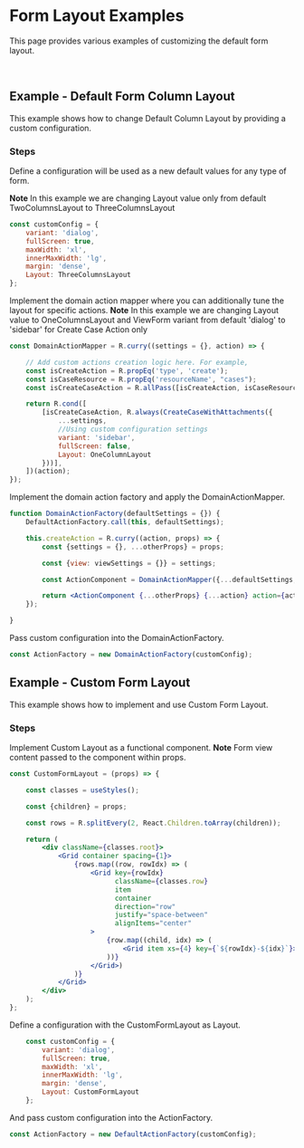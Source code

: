 
<Meta title="Examples/Form Layout/README"/>

# Form Layout Examples

This page provides various examples of customizing the default form layout.

<br/>

## Example - Default Form Column Layout

This example shows how to change Default Column Layout by providing a custom configuration.

### Steps

Define a configuration will be used as a new default values for any type of form.

**Note**
In this example we are changing Layout value only from default TwoColumnsLayout to ThreeColumnsLayout

```jsx
const customConfig = {
    variant: 'dialog',
    fullScreen: true,
    maxWidth: 'xl',
    innerMaxWidth: 'lg',
    margin: 'dense',
    Layout: ThreeColumnsLayout
};
```

Implement the domain action mapper where you can additionally tune the layout for specific actions.
**Note**
In this example we are changing Layout value to OneColumnsLayout and ViewForm variant from default 'dialog' to 'sidebar' for Create Case Action only

```jsx
const DomainActionMapper = R.curry((settings = {}, action) => {

    // Add custom actions creation logic here. For example,
    const isCreateAction = R.propEq('type', 'create');
    const isCaseResource = R.propEq('resourceName', "cases");
    const isCreateCaseAction = R.allPass([isCreateAction, isCaseResource]);

    return R.cond([
        [isCreateCaseAction, R.always(CreateCaseWithAttachments({
            ...settings,
            //Using custom configuration settings
            variant: 'sidebar',
            fullScreen: false,
            Layout: OneColumnLayout
        }))],
    ])(action);
});
```

Implement the domain action factory and apply the DomainActionMapper.

```jsx
function DomainActionFactory(defaultSettings = {}) {
    DefaultActionFactory.call(this, defaultSettings);

    this.createAction = R.curry((action, props) => {
        const {settings = {}, ...otherProps} = props;

        const {view: viewSettings = {}} = settings;

        const ActionComponent = DomainActionMapper({...defaultSettings, ...viewSettings}, action) || DefaultActionMapper({...defaultSettings, ...viewSettings}, action);

        return <ActionComponent {...otherProps} {...action} action={action}/>;
    });

}
```

Pass custom configuration into the DomainActionFactory.

```jsx
const ActionFactory = new DomainActionFactory(customConfig);
```

## Example - Custom Form Layout

This example shows how to implement and use Custom Form Layout.

### Steps

Implement Custom Layout as a functional component.
**Note**
Form view content passed to the component within props.

```jsx
const CustomFormLayout = (props) => {

	const classes = useStyles();

	const {children} = props;

	const rows = R.splitEvery(2, React.Children.toArray(children));

	return (
		<div className={classes.root}>
			<Grid container spacing={1}>
				{rows.map((row, rowIdx) => (
					<Grid key={rowIdx}
					      className={classes.row}
					      item
					      container
					      direction="row"
					      justify="space-between"
					      alignItems="center"
					>
						{row.map((child, idx) => (
							<Grid item xs={4} key={`${rowIdx}-${idx}`}>{child}</Grid>
						))}
					</Grid>)
				)}
			</Grid>
		</div>
	);
};
```

Define a configuration with the CustomFormLayout as Layout.

```jsx
    const customConfig = {
        variant: 'dialog',
        fullScreen: true,
        maxWidth: 'xl',
        innerMaxWidth: 'lg',
        margin: 'dense',
        Layout: CustomFormLayout
    };
```

And pass custom configuration into the ActionFactory.

```jsx
const ActionFactory = new DefaultActionFactory(customConfig);
```

